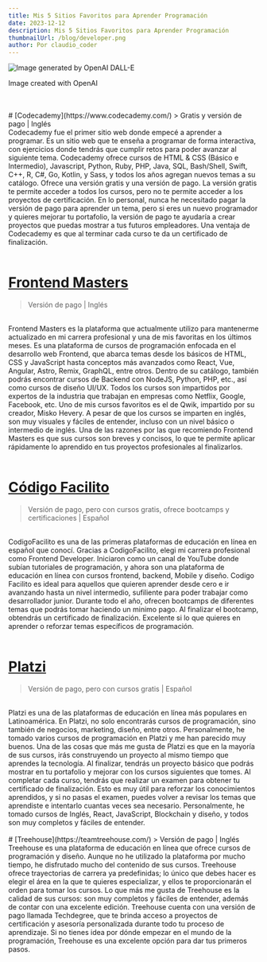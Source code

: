 ```yaml
---
title: Mis 5 Sitios Favoritos para Aprender Programación
date: 2023-12-12
description: Mis 5 Sitios Favoritos para Aprender Programación
thumbnailUrl: /blog/developer.png
author: Por claudio_coder
---
```


![](/blog/apps.png 'Image generated by OpenAI DALL-E')

<p className="text-xs text-center mx-auto text-gray-600 italic">Image created with OpenAI</p>
<br />
<br />
# [Codecademy](https://www.codecademy.com/) 
> Gratis y versión de pago | Inglés
<br />
Codecademy fue el primer sitio web donde empecé a aprender a programar. Es un sitio web que te enseña a programar de forma
interactiva, con ejercicios donde tendrás que cumplir retos para poder avanzar al siguiente tema. Codecademy ofrece cursos
de HTML & CSS (Básico e Intermedio), Javascript, Python, Ruby, PHP, Java, SQL, Bash/Shell, Swift, C++, R, C#, Go, Kotlin,
y Sass, y todos los años agregan nuevos temas a su catálogo. Ofrece una versión gratis y una versión de pago. La versión
gratis te permite acceder a todos los cursos, pero no te permite acceder a los proyectos de certificación. En lo personal,
nunca he necesitado pagar la versión de pago para aprender un tema, pero si eres un nuevo programador y quieres mejorar tu
portafolio, la versión de pago te ayudaría a crear proyectos que puedas mostrar a tus futuros empleadores. Una ventaja de
Codecademy es que al terminar cada curso te da un certificado de finalización.
<br />
<br />

# [Frontend Masters](https://frontendmasters.com/)

> Versión de pago | Inglés

<br />
Frontend Masters es la plataforma que actualmente utilizo para mantenerme actualizado en mi carrera profesional y una de
mis favoritas en los últimos meses. Es una plataforma de cursos de programación enfocada en el desarrollo web Frontend, que
abarca temas desde los básicos de HTML, CSS y JavaScript hasta conceptos más avanzados como React, Vue, Angular, Astro, Remix,
GraphQL, entre otros. Dentro de su catálogo, también podrás encontrar cursos de Backend con NodeJS, Python, PHP, etc., así
como cursos de diseño UI/UX. Todos los cursos son impartidos por expertos de la industria que trabajan en empresas como Netflix,
Google, Facebook, etc. Uno de mis cursos favoritos es el de Qwik, impartido por su creador, Misko Hevery. A pesar de que
los cursos se imparten en inglés, son muy visuales y fáciles de entender, incluso con un nivel básico o intermedio de inglés.
Una de las razones por las que recomiendo Frontend Masters es que sus cursos son breves y concisos, lo que te permite aplicar
rápidamente lo aprendido en tus proyectos profesionales al finalizarlos.
<br />
<br />

# [Código Facilito](https://codigofacilito.com/)

> Versión de pago, pero con cursos gratis, ofrece bootcamps y certificaciones | Español

<br />
CodigoFacilito es una de las primeras plataformas de educación en línea en español que conocí. Gracias a CodigoFacilito,
elegi mi carrera profesional como Frontend Developer. Iniciaron como un canal de YouTube donde subían tutoriales de programación,
y ahora son una plataforma de educación en línea con cursos frontend, backend, Mobile y diseño. Codigo Facilito es ideal
para aquellos que quieren aprender desde cero e ir avanzando hasta un nivel intermedio, sufiliente para poder trabajar como
desarrollador junior. Durante todo el año, ofrecen bootcamps de diferentes temas que podrás tomar haciendo un minimo pago.
Al finalizar el bootcamp, obtendrás un certificado de finalización. Excelente si lo que quieres en aprender o reforzar temas
específicos de programación.
<br /> <br />

# [Platzi](https://platzi.com/)

> Versión de pago, pero con cursos gratis | Español

<br />
Platzi es una de las plataformas de educación en línea más populares en Latinoamérica. En Platzi, no solo encontrarás cursos
de programación, sino también de negocios, marketing, diseño, entre otros. Personalmente, he tomado varios cursos de programación
en Platzi y me han parecido muy buenos. Una de las cosas que más me gusta de Platzi es que en la mayoría de sus cursos, irás
construyendo un proyecto al mismo tiempo que aprendes la tecnología. Al finalizar, tendrás un proyecto básico que podrás
mostrar en tu portafolio y mejorar con los cursos siguientes que tomes. Al completar cada curso, tendrás que realizar un
examen para obtener tu certificado de finalización. Esto es muy útil para reforzar los conocimientos aprendidos, y si no
pasas el examen, puedes volver a revisar los temas que aprendiste e intentarlo cuantas veces sea necesario. Personalmente,
he tomado cursos de Inglés, React, JavaScript, Blockchain y diseño, y todos son muy completos y fáciles de entender.
<br />
<br />
# [Treehouse](https://teamtreehouse.com/) 
> Versión de pago | Inglés
<br />
Treehouse es una plataforma de educación en línea que ofrece cursos de programación y diseño. Aunque no he utilizado la
plataforma por mucho tiempo, he disfrutado mucho del contenido de sus cursos. Treehouse ofrece trayectorias de carrera
ya predefinidas; lo único que debes hacer es elegir el área en la que te quieres especializar, y ellos te proporcionarán
el orden para tomar los cursos. Lo que más me gusta de Treehouse es la calidad de sus cursos: son muy completos y
fáciles de entender, además de contar con una excelente edición. Treehouse cuenta con una versión de pago llamada
Techdegree, que te brinda acceso a proyectos de certificación y asesoría personalizada durante todo tu proceso de
aprendizaje. Si no tienes idea por dónde empezar en el mundo de la programación, Treehouse es una excelente opción para
dar tus primeros pasos.
